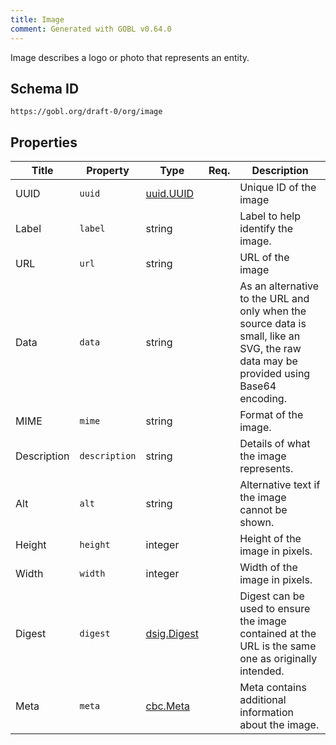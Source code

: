 ```yaml
---
title: Image
comment: Generated with GOBL v0.64.0
---
```


Image describes a logo or photo that represents an entity.

## Schema ID

`https://gobl.org/draft-0/org/image`

## Properties

| Title       | Property      | Type                                | Req. | Description                                                                                                                           |
|-------------|---------------|-------------------------------------|------|---------------------------------------------------------------------------------------------------------------------------------------|
| UUID        | `uuid`        | [uuid.UUID](/draft-0/uuid/uuid)     |      | Unique ID of the image                                                                                                                |
| Label       | `label`       | string                              |      | Label to help identify the image.                                                                                                     |
| URL         | `url`         | string                              |      | URL of the image                                                                                                                      |
| Data        | `data`        | string                              |      | As an alternative to the URL and only when the source data is small, like an SVG, the raw data may be provided using Base64 encoding. |
| MIME        | `mime`        | string                              |      | Format of the image.                                                                                                                  |
| Description | `description` | string                              |      | Details of what the image represents.                                                                                                 |
| Alt         | `alt`         | string                              |      | Alternative text if the image cannot be shown.                                                                                        |
| Height      | `height`      | integer                             |      | Height of the image in pixels.                                                                                                        |
| Width       | `width`       | integer                             |      | Width of the image in pixels.                                                                                                         |
| Digest      | `digest`      | [dsig.Digest](/draft-0/dsig/digest) |      | Digest can be used to ensure the image contained at the URL is the same one as originally intended.                                   |
| Meta        | `meta`        | [cbc.Meta](/draft-0/cbc/meta)       |      | Meta contains additional information about the image.                                                                                 |

